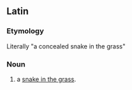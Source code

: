 ==Latin==
===Etymology===
Literally "a concealed snake in the grass"

===Noun===
{{head|la|noun|head=[[lateo|latet]] [[anguis]] in [[herba]]}}

# a [[snake in the grass]].